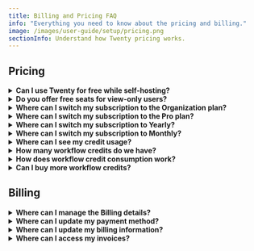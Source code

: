 ```yaml
---
title: Billing and Pricing FAQ
info: "Everything you need to know about the pricing and billing."
image: /images/user-guide/setup/pricing.png
sectionInfo: Understand how Twenty pricing works.
---
```

## Pricing
<details>
<summary><strong>Can I use Twenty for free while self-hosting?</strong></summary>

Yes, you can use Twenty for free while self-hosting. You will get access to everything included in the (cloud) Pro subscription, except the support from our core-team. Support is accessible via our Discord community.  
If you want to self-host and have access to the features included in the (cloud) Organization subscription, including support from our core-team, you can do so by choosing the paid Organization licences, available in self-hosting.

</details>
<details>
<summary><strong>Do you offer free seats for view-only users?</strong></summary>

We do not offer free seats. Pricing is per user and each user needs a licence to access Twenty.
</details>

<details>
<summary><strong>Where can I switch my subscription to the Organization plan?</strong></summary>

You can do so under `Settings → Billing`. Then click on `Switch to Organization`.

</details>

<details>
<summary><strong>Where can I switch my subscription to the Pro plan?</strong></summary>

Please reach out to our team directly via the Support, there is no easy way to do this using the UI at the moment.

</details>

<details>
<summary><strong>Where can I switch my subscription to Yearly?</strong></summary>

You can do so under `Settings → Billing`. Then click on `Switch to Yearly`.

</details>

<details>
<summary><strong>Where can I switch my subscription to Monthly?</strong></summary>

Please reach out to our team directly via the Support, there is no easy way to do this using the UI at the moment.

</details>

<details>
<summary><strong>Where can I see my credit usage?</strong></summary>

You will find this under `Settings → Billing`.

</details>


<details>
<summary><strong>How many workflow credits do we have?</strong></summary>

The number of credits varies based on the plan. A workspace under **trial gets 5 million credits**, one with a **Pro plan gets 10 million credits per month** and one with an **Organization plan gets 20 million credits per month**.

</details>

<details>
<summary><strong>How does workflow credit consumption work?</strong></summary>

Each workflow action consumes credits based on its complexity:
- **Basic internal operations** (such as search, update, create records) consume very few credits
- **More complex operations** like code nodes and requests to external services consume more credits
- **AI prompts** (coming soon!) will also consume more credits based on usage

Credits are deducted in real-time when workflows execute. You can monitor your usage in **Settings → Billing** to track consumption and remaining credits.

</details>


<details>
<summary><strong>Can I buy more workflow credits?</strong></summary>

You can buy additional credits under `Settings → Billing`.

</details>

## Billing

<details>
<summary><strong>Where can I manage the Billing details?</strong></summary>

You can do so under `Settings → Billing`.

</details>

<details>
<summary><strong>Where can I update my payment method?</strong></summary>

You can do so under `Settings → Billing`. Then click on `View billing details`. You'll be able to add a new payment method there.

</details>

<details>
<summary><strong>Where can I update my billing information?</strong></summary>

You can do so under `Settings → Billing`. Then click on `View billing details`. You'll be able to edit the billing information there.

</details>

<details>
<summary><strong>Where can I access my invoices?</strong></summary>

You can do so under `Settings → Billing`. Then click on `View billing details`. You'll see all your invoices at the bottom of the screen.

</details>

